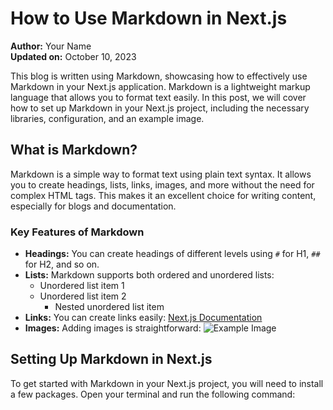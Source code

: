 # How to Use Markdown in Next.js

**Author:** Your Name  
**Updated on:** October 10, 2023

This blog is written using Markdown, showcasing how to effectively use Markdown in your Next.js application. Markdown is a lightweight markup language that allows you to format text easily. In this post, we will cover how to set up Markdown in your Next.js project, including the necessary libraries, configuration, and an example image.

## What is Markdown?

Markdown is a simple way to format text using plain text syntax. It allows you to create headings, lists, links, images, and more without the need for complex HTML tags. This makes it an excellent choice for writing content, especially for blogs and documentation.

### Key Features of Markdown

- **Headings:** You can create headings of different levels using `#` for H1, `##` for H2, and so on.
- **Lists:** Markdown supports both ordered and unordered lists:
  - Unordered list item 1
  - Unordered list item 2
    - Nested unordered list item
- **Links:** You can create links easily: [Next.js Documentation](https://nextjs.org/docs)
- **Images:** Adding images is straightforward: ![Example Image](/logo.svg "This is an example image from the public directory")

## Setting Up Markdown in Next.js

To get started with Markdown in your Next.js project, you will need to install a few packages. Open your terminal and run the following command:
